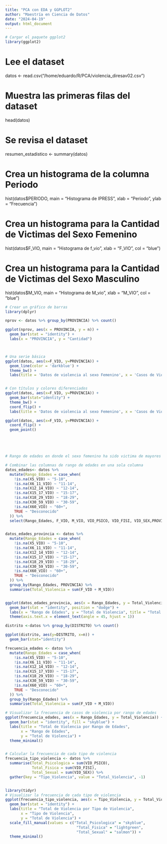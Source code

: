 ```yaml
---
title: "PCA con EDA y GGPLOT2"
author: "Maestría en Ciencia de Datos"
date: "2024-04-19"
output: html_document
---
```




```r

# Cargar el paquete ggplot2
library(ggplot2)
```


# Lee el dataset
datos <- read.csv("/home/eduardo/R/PCA/violencia_diresav02.csv")

# Muestra las primeras filas del dataset
head(datos)

# Se revisa el dataset
resumen_estadistico <- summary(datos)

# Crea un histograma de la columna Periodo
hist(datos$PERIODO, 
     main = "Histograma de IPRESS",
     xlab = "Periodo",
     ylab = "Frecuencia")
     


# Crea un histograma para la Cantidad de Victimas del Sexo Femenino
hist(datos$F_VIO, main = "Histograma de f_vio", xlab = "F_VIO", col = "blue")

 
# Crea un histograma para la Cantidad de Victimas del Sexo Masculino
hist(datos$M_VIO, main = "Histograma de M_vio", xlab = "M_VIO", col = "blue")



```r
# Crear un gráfico de barras
library(dplyr)

nprov <- datos %>% group_by(PROVINCIA) %>% count()

ggplot(nprov, aes(x = PROVINCIA, y = n)) + 
  geom_bar(stat = "identity") +
  labs(x = "PROVINCIA", y = "Cantidad")



# Una serie básica
ggplot(datos, aes(x=F_VIO, y=PROVINCIA)) + 
  geom_line(color = 'darkblue') + 
  theme_bw() + 
  labs(title = 'Datos de violencia al sexo Femenino', x = 'Casos de Violencia al Sexo Femenino', y = 'Provincia')


# Con títulos y colores diferenciados
ggplot(datos, aes(x=F_VIO, y=PROVINCIA)) + 
  geom_bar(stat="identity") + 
  theme_bw() + 
  coord_flip() +
  labs(title = 'Datos de violencia al sexo Femenino', x = 'Casos de Violencia al Sexo Femenino', y = 'Provincia')

ggplot(datos, aes(x=F_VIO, y=PROVINCIA)) + 
  coord_flip() +
  geom_point()





# Rango de edades en donde el sexo femenino ha sido victima de mayores casos de violencia 

# Combinar las columnas de rango de edades en una sola columna
datos_edades<- datos %>%
  mutate(Rango_Edades = case_when(
    !is.na(X5_VIO) ~ "5-10",
    !is.na(X6_11_VIO) ~ "11-14",
    !is.na(X12_14_VIO) ~ "12-14",
    !is.na(X15_17_VIO) ~ "15-17",
    !is.na(X18_29_VIO) ~ "18-29",
    !is.na(X30_59_VIO) ~ "30-59",
    !is.na(X60_VIO) ~ "60+",
    TRUE ~ "Desconocido"
  )) %>%
  select(Rango_Edades, F_VIO, M_VIO, VIO_PSICO, VIO_FISI, VIO_SEX,PROVINCIA,DISTRITO)


datos_edades_provincia <- datos %>%
  mutate(Rango_Edades = case_when(
    !is.na(X5_VIO) ~ "5-10",
    !is.na(X6_11_VIO) ~ "11-14",
    !is.na(X12_14_VIO) ~ "12-14",
    !is.na(X15_17_VIO) ~ "15-17",
    !is.na(X18_29_VIO) ~ "18-29",
    !is.na(X30_59_VIO) ~ "30-59",
    !is.na(X60_VIO) ~ "60+",
    TRUE ~ "Desconocido"
  )) %>%
  group_by(Rango_Edades, PROVINCIA) %>%
  summarise(Total_Violencia = sum(F_VIO + M_VIO))


ggplot(datos_edades_provincia, aes(x = Rango_Edades, y = Total_Violencia, fill = PROVINCIA)) +
  geom_bar(stat = "identity", position = "dodge") +
  labs(x = "Rango de Edades", y = "Total de Violencia", title = "Total de Violencia por Rango de Edades y Provincia") +
  theme(axis.text.x = element_text(angle = 45, hjust = 1))

```


```r

distrito <-datos %>% group_by(DISTRITO) %>% count()

ggplot(distrito, aes(y=DISTRITO, x=n)) + 
  geom_bar(stat="identity") 

```



```r


frecuencia_edades <- datos %>%
  mutate(Rango_Edades = case_when(
    !is.na(X5_VIO) ~ "5-10",
    !is.na(X6_11_VIO) ~ "11-14",
    !is.na(X12_14_VIO) ~ "12-14",
    !is.na(X15_17_VIO) ~ "15-17",
    !is.na(X18_29_VIO) ~ "18-29",
    !is.na(X30_59_VIO) ~ "30-59",
    !is.na(X60_VIO) ~ "60+",
    TRUE ~ "Desconocido"
  )) %>%
  group_by(Rango_Edades) %>%
  summarise(Total_Violencia = sum(F_VIO + M_VIO))

# Visualizar la frecuencia de casos de violencia por rango de edades
ggplot(frecuencia_edades, aes(x = Rango_Edades, y = Total_Violencia)) +
  geom_bar(stat = "identity", fill = "skyblue") +
  labs(title = "Total de Violencia por Rango de Edades",
       x = "Rango de Edades",
       y = "Total de Violencia") +
  theme_minimal()


# Calcular la frecuencia de cada tipo de violencia
frecuencia_tipo_violencia <- datos %>%
  summarise(Total_Psicologica = sum(VIO_PSICO),
            Total_Fisica = sum(VIO_FISI),
            Total_Sexual = sum(VIO_SEX)) %>%
  gather(key = "Tipo_Violencia", value = "Total_Violencia", -1)


library(tidyr)
# Visualizar la frecuencia de cada tipo de violencia
ggplot(frecuencia_tipo_violencia, aes(x = Tipo_Violencia, y = Total_Violencia, fill = Tipo_Violencia)) +
  geom_bar(stat = "identity") +
  labs(title = "Total de Violencia por Tipo de Violencia",
       x = "Tipo de Violencia",
       y = "Total de Violencia") +
  scale_fill_manual(values = c("Total_Psicologica" = "skyblue",
                                "Total_Fisica" = "lightgreen",
                                "Total_Sexual" = "salmon")) +
  theme_minimal()
```

     
     